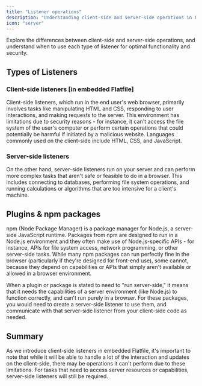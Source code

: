 ```yaml
---
title: "Listener operations"
description: "Understanding client-side and server-side operations in Flatfile."
icon: "server"
---
```


Explore the differences between client-side and server-side operations, and understand when to use each type of listener for optimal functionality and security.

## Types of Listeners

### Client-side listeners [in embedded Flatfile]

Client-side listeners, which run in the end user's web browser, primarily involves tasks like manipulating HTML and CSS, responding to user interactions, and making requests to the server. This environment has limitations due to security reasons - for instance, it can't access the file system of the user's computer or perform certain operations that could potentially be harmful if initiated by a malicious website. Languages commonly used on the client-side include HTML, CSS, and JavaScript.

### Server-side listeners

On the other hand, server-side listeners run on your server and can perform more complex tasks that aren't safe or feasible to do in a browser. This includes connecting to databases, performing file system operations, and running calculations or algorithms that are too intensive for a client's machine.

## Plugins & npm packages

npm (Node Package Manager) is a package manager for Node.js, a server-side JavaScript runtime. Packages from npm are designed to run in a Node.js environment and they often make use of Node.js-specific APIs - for instance, APIs for file system access, network programming, or other server-side tasks. While many npm packages can run perfectly fine in the browser (particularly if they're designed for front-end use), some cannot, because they depend on capabilities or APIs that simply aren't available or allowed in a browser environment.

When a plugin or package is stated to need to "run server-side," it means that it needs the capabilities of a server environment (like Node.js) to function correctly, and can't run purely in a browser. For these packages, you would need to create a server-side listener to use them, and communicate with that server-side listener from your client-side code as needed.

## Summary
As we introduce client-side listeners in embedded Flatfile, it's important to note that while it will be able to handle a lot of the interaction and updates on the client-side, there may be operations it can't perform due to these limitations. For tasks that need to access server resources or capabilities, server-side listeners will still be required.